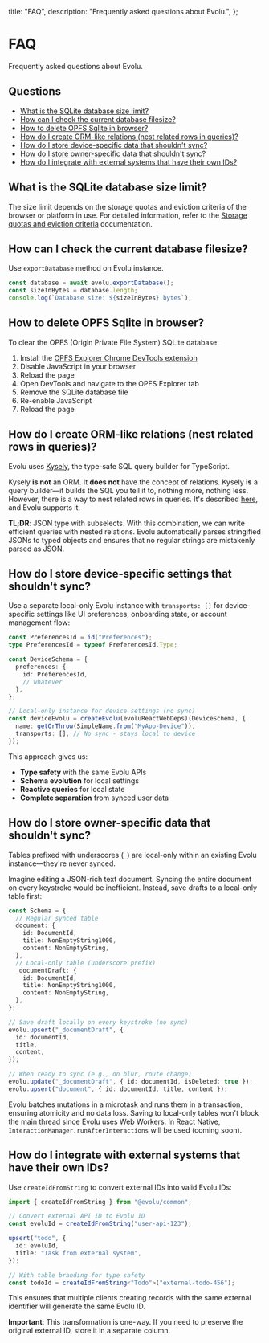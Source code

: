   title: "FAQ",
  description: "Frequently asked questions about Evolu.",
};


# FAQ

Frequently asked questions about Evolu.

## Questions

- [What is the SQLite database size limit?](#what-is-the-sqlite-database-size-limit)
- [How can I check the current database filesize?](#how-can-i-check-the-current-database-filesize)
- [How to delete OPFS Sqlite in browser?](#how-to-delete-opfs-sqlite-in-browser)
- [How do I create ORM-like relations (nest related rows in queries)?](#how-do-i-create-orm-like-relations-nest-related-rows-in-queries)
- [How do I store device-specific data that shouldn't sync?](#how-do-i-store-device-specific-settings-that-shouldnt-sync)
- [How do I store owner-specific data that shouldn't sync?](#how-do-i-store-owner-specific-data-that-shouldnt-sync)
- [How do I integrate with external systems that have their own IDs?](#how-do-i-integrate-with-external-systems-that-have-their-own-ids)

## What is the SQLite database size limit?

The size limit depends on the storage quotas and eviction criteria of the browser or platform in use. For detailed information, refer to the [Storage quotas and eviction criteria](https://developer.mozilla.org/en-US/docs/Web/API/Storage_API/Storage_quotas_and_eviction_criteria) documentation.

## How can I check the current database filesize?

Use `exportDatabase` method on Evolu instance.

```ts
const database = await evolu.exportDatabase();
const sizeInBytes = database.length;
console.log(`Database size: ${sizeInBytes} bytes`);
```

## How to delete OPFS Sqlite in browser?

To clear the OPFS (Origin Private File System) SQLite database:

1. Install the [OPFS Explorer Chrome DevTools extension](https://chrome.google.com/webstore/detail/opfs-explorer/acndjpgkpaclldomagafnognkcgjignd)
2. Disable JavaScript in your browser
3. Reload the page
4. Open DevTools and navigate to the OPFS Explorer tab
5. Remove the SQLite database file
6. Re-enable JavaScript
7. Reload the page

## How do I create ORM-like relations (nest related rows in queries)?

Evolu uses [Kysely](https://kysely.dev/), the type-safe SQL query builder for TypeScript.

Kysely **is not** an ORM. It **does not** have the concept of relations. Kysely **is** a query builder—it builds the SQL you tell it to, nothing more, nothing less. However, there is a way to nest related rows in queries. It's described [here](https://kysely.dev/docs/recipes/relations), and Evolu supports it.

**TL;DR**: JSON type with subselects. With this combination, we can write efficient queries with nested relations. Evolu automatically parses stringified JSONs to typed objects and ensures that no regular strings are mistakenly parsed as JSON.

## How do I store device-specific settings that shouldn't sync?

Use a separate local-only Evolu instance with `transports: []` for device-specific settings like UI preferences, onboarding state, or account management flow:

```ts
const PreferencesId = id("Preferences");
type PreferencesId = typeof PreferencesId.Type;

const DeviceSchema = {
  preferences: {
    id: PreferencesId,
    // whatever
  },
};

// Local-only instance for device settings (no sync)
const deviceEvolu = createEvolu(evoluReactWebDeps)(DeviceSchema, {
  name: getOrThrow(SimpleName.from("MyApp-Device")),
  transports: [], // No sync - stays local to device
});
```

This approach gives us:

- **Type safety** with the same Evolu APIs
- **Schema evolution** for local settings
- **Reactive queries** for local state
- **Complete separation** from synced user data

## How do I store owner-specific data that shouldn't sync?

Tables prefixed with underscores (`_`) are local-only within an existing Evolu instance—they're never synced.

Imagine editing a JSON-rich text document. Syncing the entire document on every keystroke would be inefficient. Instead, save drafts to a local-only table first:

```ts
const Schema = {
  // Regular synced table
  document: {
    id: DocumentId,
    title: NonEmptyString1000,
    content: NonEmptyString,
  },
  // Local-only table (underscore prefix)
  _documentDraft: {
    id: DocumentId,
    title: NonEmptyString1000,
    content: NonEmptyString,
  },
};

// Save draft locally on every keystroke (no sync)
evolu.upsert("_documentDraft", {
  id: documentId,
  title,
  content,
});

// When ready to sync (e.g., on blur, route change)
evolu.update("_documentDraft", { id: documentId, isDeleted: true });
evolu.upsert("document", { id: documentId, title, content });
```

Evolu batches mutations in a microtask and runs them in a transaction, ensuring atomicity and no data loss. Saving to local-only tables won't block the main thread since Evolu uses Web Workers. In React Native, `InteractionManager.runAfterInteractions` will be used (coming soon).

## How do I integrate with external systems that have their own IDs?

Use `createIdFromString` to convert external IDs into valid Evolu IDs:

```ts
import { createIdFromString } from "@evolu/common";

// Convert external API ID to Evolu ID
const evoluId = createIdFromString("user-api-123");

upsert("todo", {
  id: evoluId,
  title: "Task from external system",
});

// With table branding for type safety
const todoId = createIdFromString<"Todo">("external-todo-456");
```

This ensures that multiple clients creating records with the same external identifier will generate the same Evolu ID.

**Important**: This transformation is one-way. If you need to preserve the original external ID, store it in a separate column.
